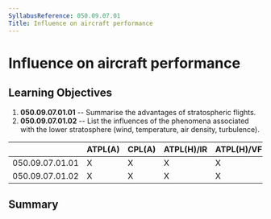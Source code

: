 ```yaml
---
SyllabusReference: 050.09.07.01
Title: Influence on aircraft performance
---
```


# Influence on aircraft performance

## Learning Objectives

1.  **050.09.07.01.01** -- Summarise the advantages of stratospheric flights.
2.  **050.09.07.01.02** -- List the influences of the phenomena associated with
    the lower stratosphere (wind, temperature, air density, turbulence).

|                 | ATPL(A) | CPL(A) | ATPL(H)/IR | ATPL(H)/VFR | CPL(H) | IR  | CBIR(A) |
| --------------- | ------- | ------ | ---------- | ----------- | ------ | --- | ------- |
| 050.09.07.01.01 | X       | X      | X          | X           | X      |     |         |
| 050.09.07.01.02 | X       | X      | X          | X           | X      |     |         |

## Summary
